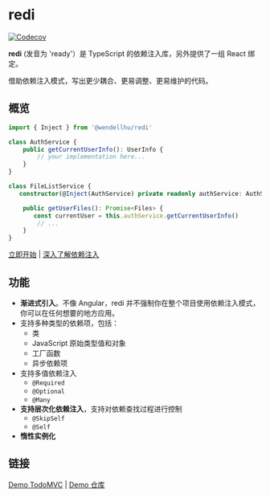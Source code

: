 
# redi

[![Codecov](https://img.shields.io/codecov/c/github/wendellhu95/redi.svg?style=flat-square)](https://codecov.io/gh/wendellhu95/redi)


**redi** (发音为 'ready'）是 TypeScript 的依赖注入库，另外提供了一组 React 绑定。

<Callout>借助依赖注入模式，写出更少耦合、更易调整、更易维护的代码。</Callout>

## 概览

```typescript highlight=1,4,10,13
import { Inject } from '@wendellhu/redi'

class AuthService {
    public getCurrentUserInfo(): UserInfo {
        // your implementation here...
    }
}

class FileListService {
   constructor(@Inject(AuthService) private readonly authService: AuthService) {}

    public getUserFiles(): Promise<Files> {
       const currentUser = this.authService.getCurrentUserInfo()
        // ...
    }
}
```

[立即开始](/docs/introduction) | [深入了解依赖注入](/blog/di)

## 功能

- **渐进式引入**。不像 Angular，redi 并不强制你在整个项目使用依赖注入模式，你可以在任何想要的地方应用。
- 支持多种类型的依赖项，包括：
  - 类
  - JavaScript 原始类型值和对象
  - 工厂函数
  - 异步依赖项
- 支持多值依赖注入
  - `@Required`
  - `@Optional`
  - `@Many`
- **支持层次化依赖注入**，支持对依赖查找过程进行控制
  - `@SkipSelf`
  - `@Self`
- **惰性实例化**

## 链接

[Demo TodoMVC](https://wendellhu95.github.io/redi-todomvc/) | [Demo 仓库](https://github.com/wendellhu95/redi-todomvc)